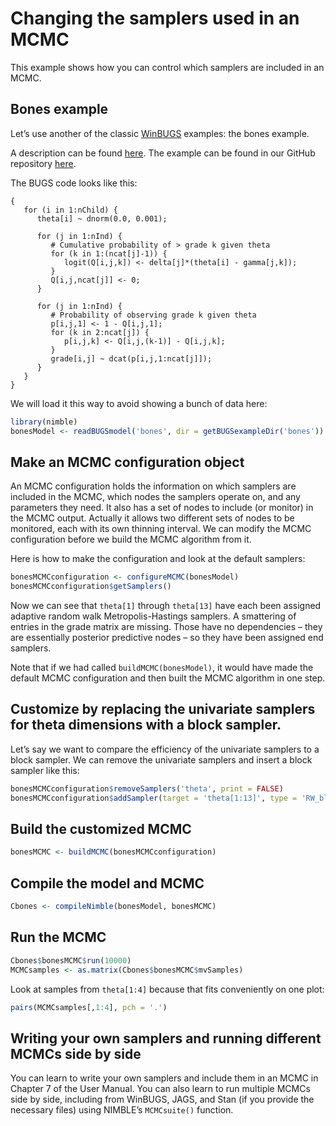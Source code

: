 # Changing the samplers used in an MCMC

This example shows how you can control which samplers are included in an MCMC.

## Bones example

Let's use another of the classic [WinBUGS](http://www.mrc-bsu.cam.ac.uk/software/bugs/) examples: the bones example.

A description can be found [here](http://www.mrc-bsu.cam.ac.uk/wp-content/uploads/WinBUGS_Vol1.pdf). The example can be found in our GitHub repository [here](https://github.com/nimble-dev/nimble/tree/devel/packages/nimble/inst/classic-bugs/vol1/bones).

The BUGS code looks like this:
```
{
   for (i in 1:nChild) {
      theta[i] ~ dnorm(0.0, 0.001);

      for (j in 1:nInd) { 
         # Cumulative probability of > grade k given theta
         for (k in 1:(ncat[j]-1)) {
            logit(Q[i,j,k]) <- delta[j]*(theta[i] - gamma[j,k]);
         }
         Q[i,j,ncat[j]] <- 0;
      }

      for (j in 1:nInd) {
         # Probability of observing grade k given theta
         p[i,j,1] <- 1 - Q[i,j,1];
         for (k in 2:ncat[j]) {
            p[i,j,k] <- Q[i,j,(k-1)] - Q[i,j,k];
         }
         grade[i,j] ~ dcat(p[i,j,1:ncat[j]]);
      }
   }
}   
```

We will load it this way to avoid showing a bunch of data here:
```r
library(nimble)
bonesModel <- readBUGSmodel('bones', dir = getBUGSexampleDir('bones'))
```

## Make an MCMC configuration object

An MCMC configuration holds the information on which samplers are included in the MCMC, which nodes the samplers operate on, and any parameters they need.  It also has a set of nodes to include (or monitor) in the MCMC output.  Actually it allows two different sets of nodes to be monitored, each with its own thinning interval.  We can modify the MCMC configuration before we build the MCMC algorithm from it.

Here is how to make the configuration and look at the default samplers:

```r
bonesMCMCconfiguration <- configureMCMC(bonesModel)
bonesMCMCconfiguration$getSamplers()
```

Now we can see that `theta[1]` through `theta[13]` have each been assigned adaptive random walk Metropolis-Hastings samplers.  A smattering of entries in the grade matrix are missing.  Those have no dependencies -- they are essentially posterior predictive nodes -- so they have been assigned end samplers.

Note that if we had called `buildMCMC(bonesModel)`, it would have made the default MCMC configuration and then built the MCMC algorithm in one step.

## Customize by replacing the univariate samplers for theta dimensions with a block sampler.

Let's say we want to compare the efficiency of the univariate samplers to a block sampler.  We can remove the univariate samplers and insert a block sampler like this:
```r
bonesMCMCconfiguration$removeSamplers('theta', print = FALSE)
bonesMCMCconfiguration$addSampler(target = 'theta[1:13]', type = 'RW_block')
```

## Build the customized MCMC
```r
bonesMCMC <- buildMCMC(bonesMCMCconfiguration)
```

## Compile the model and MCMC
```r
Cbones <- compileNimble(bonesModel, bonesMCMC)
```

## Run the MCMC
```r
Cbones$bonesMCMC$run(10000)
MCMCsamples <- as.matrix(Cbones$bonesMCMC$mvSamples)
```

Look at samples from `theta[1:4]` because that fits conveniently on one plot:
```r
pairs(MCMCsamples[,1:4], pch = '.')
```

## Writing your own samplers and running different MCMCs side by side

You can learn to write your own samplers and include them in an MCMC in Chapter 7 of the User Manual.  You can also learn to run multiple MCMCs side by side, including from WinBUGS, JAGS, and Stan (if you provide the necessary files) using NIMBLE's `MCMCsuite()` function.



